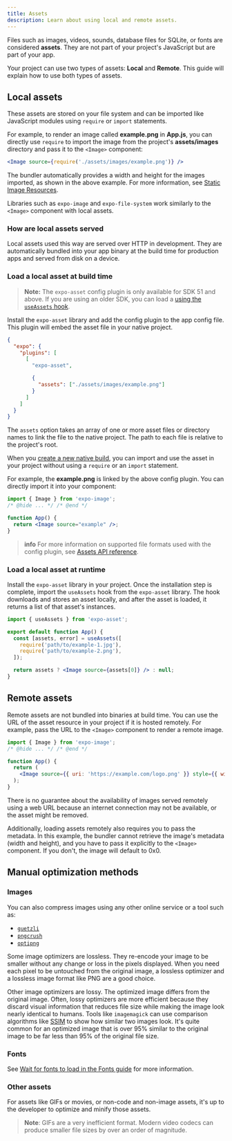 ```yaml
---
title: Assets
description: Learn about using local and remote assets.
---
```


Files such as images, videos, sounds, database files for SQLite, or fonts are considered **assets**. They are not part of your project's JavaScript but are part of your app.

Your project can use two types of assets: **Local** and **Remote**. This guide will explain how to use both types of assets.

## Local assets

These assets are stored on your file system and can be imported like JavaScript modules using `require` or `import` statements.

For example, to render an image called **example.png** in **App.js**, you can directly use `require` to import the image from the project's **assets/images** directory and pass it to the `<Image>` component:

```jsx App.js
<Image source={require('./assets/images/example.png')} />
```

The bundler automatically provides a width and height for the images imported, as shown in the above example. For more information, see [Static Image Resources](https://reactnative.dev/docs/images#static-image-resources).

Libraries such as `expo-image` and `expo-file-system` work similarly to the `<Image>` component with local assets.

### How are local assets served

Local assets used this way are served over HTTP in development. They are automatically bundled into your app binary at the build time for production apps and served from disk on a device.

### Load a local asset at build time

> **Note:** The `expo-asset` config plugin is only available for SDK 51 and above. If you are using an older SDK, you can load a [using the `useAssets` hook](/versions/unversioned/sdk/asset/#useassetsmoduleids).

Install the `expo-asset` library and add the config plugin to the app config file. This plugin will embed the asset file in your native project.

```json app.json
{
  "expo": {
    "plugins": [
      [
        "expo-asset",

        {
          "assets": ["./assets/images/example.png"]
        }
      ]
    ]
  }
}
```

The `assets` option takes an array of one or more asset files or directory names to link the file to the native project. The path to each file is relative to the project's root.

When you [create a new native build](/develop/development-builds/create-a-build/), you can import and use the asset in your project without using a `require` or an `import` statement.

For example, the **example.png** is linked by the above config plugin. You can directly import it into your component:

```jsx App.js
import { Image } from 'expo-image';
/* @hide ... */ /* @end */

function App() {
  return <Image source="example" />;
}
```

> **info** For more information on supported file formats used with the config plugin, see [Assets API reference](/versions/unversioned/sdk/asset/#configurable-properties).

### Load a local asset at runtime

Install the `expo-asset` library in your project. Once the installation step is complete, import the `useAssets` hook from the `expo-asset` library. The hook downloads and stores an asset locally, and after the asset is loaded, it returns a list of that asset's instances.

```jsx App.js
import { useAssets } from 'expo-asset';

export default function App() {
  const [assets, error] = useAssets([
    require('path/to/example-1.jpg'),
    require('path/to/example-2.png'),
  ]);

  return assets ? <Image source={assets[0]} /> : null;
}
```

## Remote assets

Remote assets are not bundled into binaries at build time. You can use the URL of the asset resource in your project if it is hosted remotely. For example, pass the URL to the `<Image>` component to render a remote image.

```jsx App.js
import { Image } from 'expo-image';
/* @hide ... */ /* @end */

function App() {
  return (
    <Image source={{ uri: 'https://example.com/logo.png' }} style={{ width: 50, height: 50 }} />
  );
}
```

There is no guarantee about the availability of images served remotely using a web URL because an internet connection may not be available, or the asset might be removed.

Additionally, loading assets remotely also requires you to pass the metadata. In this example, the bundler cannot retrieve the image's metadata (width and height), and you have to pass it explicitly to the `<Image>` component. If you don't, the image will default to 0x0.

## Manual optimization methods

### Images

You can also compress images using any other online service or a tool such as:

- [`guetzli`](https://github.com/google/guetzli)
- [`pngcrush`](https://pmt.sourceforge.io/pngcrush/)
- [`optipng`](http://optipng.sourceforge.net/)

Some image optimizers are lossless. They re-encode your image to be smaller without any change or loss in the pixels displayed. When you need each pixel to be untouched from the original image, a lossless optimizer and a lossless image format like PNG are a good choice.

Other image optimizers are lossy. The optimized image differs from the original image. Often, lossy optimizers are more efficient because they discard visual information that reduces file size while making the image look nearly identical to humans. Tools like `imagemagick` can use comparison algorithms like [SSIM](https://en.wikipedia.org/wiki/Structural_similarity) to show how similar two images look. It's quite common for an optimized image that is over 95% similar to the original image to be far less than 95% of the original file size.

### Fonts

See [Wait for fonts to load in the Fonts guide](/develop/user-interface/fonts/#wait-for-fonts-to-load) for more information.

### Other assets

For assets like GIFs or movies, or non-code and non-image assets, it's up to the developer to optimize and minify those assets.

> **Note**: GIFs are a very inefficient format. Modern video codecs can produce smaller file sizes by over an order of magnitude.
